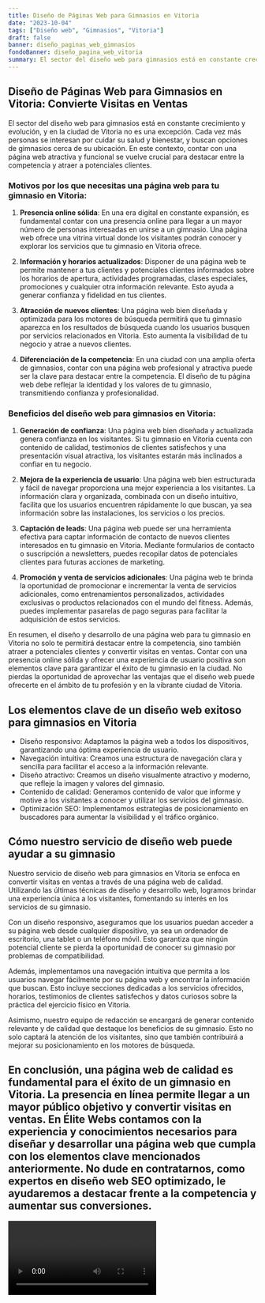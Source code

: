 ```yaml
---
title: Diseño de Páginas Web para Gimnasios en Vitoria
date: "2023-10-04"
tags: ["Diseño web", "Gimnasios", "Vitoria"]
draft: false
banner: diseño_paginas_web_gimnasios
fondoBanner: diseño_pagina_web_vitoria
summary: El sector del diseño web para gimnasios está en constante crecimiento y evolución, y en la ciudad de Vitoria no es una excepción. Cada vez más personas se interesan por cuidar su salud y bienestar, y buscan opciones de gimnasios cerca de su ubicación. En este contexto, contar con una página web atractiva y funcional se vuelve crucial para destacar entre la competencia y atraer a potenciales clientes.
---
```



## Diseño de Páginas Web para Gimnasios en Vitoria: Convierte Visitas en Ventas

El sector del diseño web para gimnasios está en constante crecimiento y evolución, y en la ciudad de Vitoria no es una excepción. Cada vez más personas se interesan por cuidar su salud y bienestar, y buscan opciones de gimnasios cerca de su ubicación. En este contexto, contar con una página web atractiva y funcional se vuelve crucial para destacar entre la competencia y atraer a potenciales clientes.

### Motivos por los que necesitas una página web para tu gimnasio en Vitoria:

1. **Presencia online sólida**: En una era digital en constante expansión, es fundamental contar con una presencia online para llegar a un mayor número de personas interesadas en unirse a un gimnasio. Una página web ofrece una vitrina virtual donde los visitantes podrán conocer y explorar los servicios que tu gimnasio en Vitoria ofrece.

2. **Información y horarios actualizados**: Disponer de una página web te permite mantener a tus clientes y potenciales clientes informados sobre los horarios de apertura, actividades programadas, clases especiales, promociones y cualquier otra información relevante. Esto ayuda a generar confianza y fidelidad en tus clientes.

3. **Atracción de nuevos clientes**: Una página web bien diseñada y optimizada para los motores de búsqueda permitirá que tu gimnasio aparezca en los resultados de búsqueda cuando los usuarios busquen por servicios relacionados en Vitoria. Esto aumenta la visibilidad de tu negocio y atrae a nuevos clientes.

4. **Diferenciación de la competencia**: En una ciudad con una amplia oferta de gimnasios, contar con una página web profesional y atractiva puede ser la clave para destacar entre la competencia. El diseño de tu página web debe reflejar la identidad y los valores de tu gimnasio, transmitiendo confianza y profesionalidad.

### Beneficios del diseño web para gimnasios en Vitoria:

1. **Generación de confianza**: Una página web bien diseñada y actualizada genera confianza en los visitantes. Si tu gimnasio en Vitoria cuenta con contenido de calidad, testimonios de clientes satisfechos y una presentación visual atractiva, los visitantes estarán más inclinados a confiar en tu negocio.

2. **Mejora de la experiencia de usuario**: Una página web bien estructurada y fácil de navegar proporciona una mejor experiencia a los visitantes. La información clara y organizada, combinada con un diseño intuitivo, facilita que los usuarios encuentren rápidamente lo que buscan, ya sea información sobre las instalaciones, los servicios o los precios.

3. **Captación de leads**: Una página web puede ser una herramienta efectiva para captar información de contacto de nuevos clientes interesados en tu gimnasio en Vitoria. Mediante formularios de contacto o suscripción a newsletters, puedes recopilar datos de potenciales clientes para futuras acciones de marketing.

4. **Promoción y venta de servicios adicionales**: Una página web te brinda la oportunidad de promocionar e incrementar la venta de servicios adicionales, como entrenamientos personalizados, actividades exclusivas o productos relacionados con el mundo del fitness. Además, puedes implementar pasarelas de pago seguras para facilitar la adquisición de estos servicios.

En resumen, el diseño y desarrollo de una página web para tu gimnasio en Vitoria no solo te permitirá destacar entre la competencia, sino también atraer a potenciales clientes y convertir visitas en ventas. Contar con una presencia online sólida y ofrecer una experiencia de usuario positiva son elementos clave para garantizar el éxito de tu gimnasio en la ciudad. No pierdas la oportunidad de aprovechar las ventajas que el diseño web puede ofrecerte en el ámbito de tu profesión y en la vibrante ciudad de Vitoria.

<GifSeo />

<Cta />

## Los elementos clave de un diseño web exitoso para gimnasios en Vitoria

- Diseño responsivo: Adaptamos la página web a todos los dispositivos, garantizando una óptima experiencia de usuario.
- Navegación intuitiva: Creamos una estructura de navegación clara y sencilla para facilitar el acceso a la información relevante.
- Diseño atractivo: Creamos un diseño visualmente atractivo y moderno, que refleje la imagen y valores del gimnasio.
- Contenido de calidad: Generamos contenido de valor que informe y motive a los visitantes a conocer y utilizar los servicios del gimnasio.
- Optimización SEO: Implementamos estrategias de posicionamiento en buscadores para aumentar la visibilidad y el tráfico orgánico.

## Cómo nuestro servicio de diseño web puede ayudar a su gimnasio

Nuestro servicio de diseño web para gimnasios en Vitoria se enfoca en convertir visitas en ventas a través de una página web de calidad. Utilizando las últimas técnicas de diseño y desarrollo web, logramos brindar una experiencia única a los visitantes, fomentando su interés en los servicios de su gimnasio.

Con un diseño responsivo, aseguramos que los usuarios puedan acceder a su página web desde cualquier dispositivo, ya sea un ordenador de escritorio, una tablet o un teléfono móvil. Esto garantiza que ningún potencial cliente se pierda la oportunidad de conocer su gimnasio por problemas de compatibilidad.

Además, implementamos una navegación intuitiva que permita a los usuarios navegar fácilmente por su página web y encontrar la información que buscan. Esto incluye secciones dedicadas a los servicios ofrecidos, horarios, testimonios de clientes satisfechos y datos curiosos sobre la práctica del ejercicio físico en Vitoria.

Asimismo, nuestro equipo de redacción se encargará de generar contenido relevante y de calidad que destaque los beneficios de su gimnasio. Esto no solo captará la atención de los visitantes, sino que también contribuirá a mejorar su posicionamiento en los motores de búsqueda.

## En conclusión, una página web de calidad es fundamental para el éxito de un gimnasio en Vitoria. La presencia en línea permite llegar a un mayor público objetivo y convertir visitas en ventas. En Élite Webs contamos con la experiencia y conocimientos necesarios para diseñar y desarrollar una página web que cumpla con los elementos clave mencionados anteriormente. No dude en contratarnos, como expertos en diseño web SEO optimizado, le ayudaremos a destacar frente a la competencia y aumentar sus conversiones.

<Video />

<CtaBot job="Gimnasios" city="Vitoria" />

<Gmaps query="Vitoria+españa+maps" />
